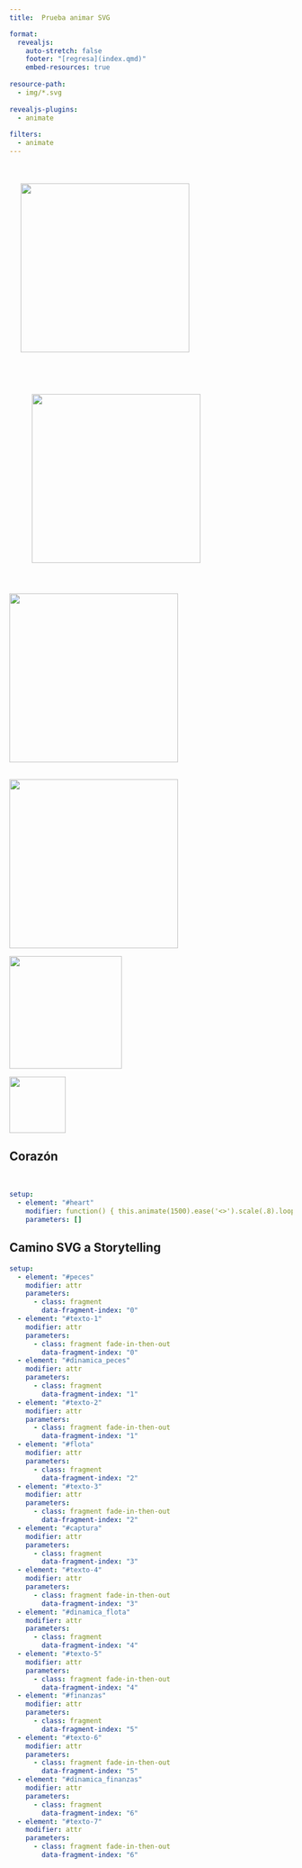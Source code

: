 ```yaml
---
title:  Prueba animar SVG  

format:
  revealjs: 
    auto-stretch: false
    footer: "[regresa](index.qmd)"
    embed-resources: true
    
resource-path: 
  - img/*.svg
      
revealjs-plugins:
  - animate
  
filters: 
  - animate
---
```



## {auto-animate=true auto-animate-easing="ease-in-out"}

::: {.r-hstack}
![](circulo-A.png){data-id="box1" auto-animate-delay="0" style="margin: 20px;" width=300px}


![](circulo-B.png){data-id="box2" auto-animate-delay="0.1" style="margin: 40px;" width=300px}


![](circulo-C.png){data-id="box3" auto-animate-delay="0.2" width=300px}
:::


## {auto-animate=true auto-animate-easing="ease-in-out" }

::: {.r-stack}
![](circulo-A2.png){data-id="box1" width=300px}

![](circulo-B2.png){data-id="box2" width=200px}

![](circulo-C.png){data-id="box3" width=100px} 
:::



## Corazón

\


```yaml { .animate src="img/heart.svg" style="margin: 0 auto; display: block" width=50%}
setup:
  - element: "#heart"
    modifier: function() { this.animate(1500).ease('<>').scale(.8).loop(true,true);}
    parameters: []
``` 


## Camino SVG a Storytelling

```yaml {.animate src="img/modelo-st-6B.svg" }
setup:
  - element: "#peces"
    modifier: attr
    parameters:
      - class: fragment
        data-fragment-index: "0"
  - element: "#texto-1"
    modifier: attr
    parameters:
      - class: fragment fade-in-then-out
        data-fragment-index: "0"
  - element: "#dinamica_peces"
    modifier: attr
    parameters:
      - class: fragment
        data-fragment-index: "1"
  - element: "#texto-2"
    modifier: attr
    parameters:
      - class: fragment fade-in-then-out
        data-fragment-index: "1"
  - element: "#flota"
    modifier: attr
    parameters:
      - class: fragment
        data-fragment-index: "2"
  - element: "#texto-3"
    modifier: attr
    parameters:
      - class: fragment fade-in-then-out
        data-fragment-index: "2"
  - element: "#captura"
    modifier: attr
    parameters:
      - class: fragment
        data-fragment-index: "3"
  - element: "#texto-4"
    modifier: attr
    parameters:
      - class: fragment fade-in-then-out
        data-fragment-index: "3"
  - element: "#dinamica_flota"
    modifier: attr
    parameters:
      - class: fragment
        data-fragment-index: "4"
  - element: "#texto-5"
    modifier: attr
    parameters:
      - class: fragment fade-in-then-out
        data-fragment-index: "4"
  - element: "#finanzas"
    modifier: attr
    parameters:
      - class: fragment
        data-fragment-index: "5"
  - element: "#texto-6"
    modifier: attr
    parameters:
      - class: fragment fade-in-then-out
        data-fragment-index: "5"
  - element: "#dinamica_finanzas"
    modifier: attr
    parameters:
      - class: fragment
        data-fragment-index: "6"
  - element: "#texto-7"
    modifier: attr
    parameters:
      - class: fragment fade-in-then-out
        data-fragment-index: "6"
 
```


